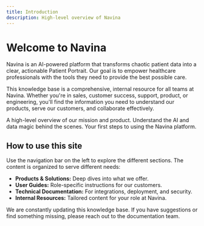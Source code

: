 ```yaml
---
title: Introduction
description: High-level overview of Navina
---
```


# Welcome to Navina

Navina is an AI-powered platform that transforms chaotic patient data into a clear, actionable Patient Portrait. Our goal is to empower healthcare professionals with the tools they need to provide the best possible care.

This knowledge base is a comprehensive, internal resource for all teams at Navina. Whether you're in sales, customer success, support, product, or engineering, you'll find the information you need to understand our products, serve our customers, and collaborate effectively.

<CardGroup>
  <Card title="What is Navina?" icon="lightbulb" href="/introduction/what-is-navina">
    A high-level overview of our mission and product.
  </Card>
  <Card title="Core Concepts" icon="brain-circuit" href="/introduction/core-concepts">
    Understand the AI and data magic behind the scenes.
  </Card>
  <Card title="Quickstart Guide" icon="rocket" href="/introduction/quickstart">
    Your first steps to using the Navina platform.
  </Card>
</CardGroup>

## How to use this site

Use the navigation bar on the left to explore the different sections. The content is organized to serve different needs:

*   **Products & Solutions:** Deep dives into what we offer.
*   **User Guides:** Role-specific instructions for our customers.
*   **Technical Documentation:** For integrations, deployment, and security.
*   **Internal Resources:** Tailored content for your role at Navina.

We are constantly updating this knowledge base. If you have suggestions or find something missing, please reach out to the documentation team.

